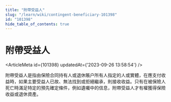 ```yaml
---
title: "附帶受益人"
slug: "/learn/wiki/contingent-beneficiary-101398"
id: "101398"
hide_table_of_contents: true
---
```



# 附帶受益人

<ArticleMeta id={101398} updatedAt={'2023-09-26 13:58:54'} />
<div className='border-solid border-b border-t-0 my-4 border-[var(--ifm-color-gray-300)]' />

附帶受益人是指由保險合同持有人或退休賬户所有人指定的人或實體，在應支付收益時，如果主要受益人已故、無法找到或拒絕繼承，則接收收益。只有在被保險人死亡時滿足特定的預先確定條件，例如遺囑中的信息，附帶受益人才有權獲得保險收益或退休資產。
